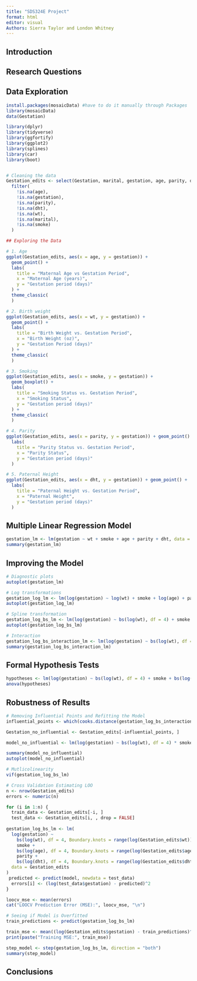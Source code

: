 ```yaml
---
title: "SDS324E Project"
format: html
editor: visual
Authors: Sierra Taylor and London Whitney
---
```


## Introduction

## Research Questions

## Data Exploration

```r
install.packages(mosaicData) #have to do it manually through Packages
library(mosaicData)
data(Gestation)

library(dplyr)
library(tidyverse)
library(ggfortify)
library(ggplot2)
library(splines)
library(car)
library(boot)


# Cleaning the data
Gestation_edits <- select(Gestation, marital, gestation, age, parity, dht, wt, smoke) %>%
  filter(
    !is.na(age),
    !is.na(gestation),
    !is.na(parity),
    !is.na(dht),
    !is.na(wt),
    !is.na(marital),
    !is.na(smoke)
  )
```

```r
## Exploring the Data

# 1. Age
ggplot(Gestation_edits, aes(x = age, y = gestation)) + 
  geom_point() +
  labs(
    title = "Maternal Age vs Gestation Period",
    x = "Maternal Age (years)",
    y = "Gestation period (days)"
  ) +
  theme_classic(
  )

# 2. Birth weight 
ggplot(Gestation_edits, aes(x = wt, y = gestation)) + 
  geom_point() +
  labs(
    title = "Birth Weight vs. Gestation Period",
    x = "Birth Weight (oz)",
    y = "Gestation Period (days)"
  ) +
  theme_classic(
  )

# 3. Smoking
ggplot(Gestation_edits, aes(x = smoke, y = gestation)) + 
  geom_boxplot() +
  labs(
    title = "Smoking Status vs. Gestation Period",
    x = "Smoking Status",
    y = "Gestation period (days)"
  ) +
  theme_classic(
  )

# 4. Parity
ggplot(Gestation_edits, aes(x = parity, y = gestation)) + geom_point() +
  labs(
    title = "Parity Status vs. Gestation Period",
    x = "Parity Status",
    y = "Gestation period (days)"
  )

# 5. Paternal Height
ggplot(Gestation_edits, aes(x = dht, y = gestation)) + geom_point() +
  labs(
    title = "Paternal Height vs. Gestation Period",
    x = "Paternal Height",
    y = "Gestation period (days)"
  )
```

## Multiple Linear Regression Model

```r
gestation_lm <- lm(gestation ~ wt + smoke + age + parity + dht, data = Gestation_edits)
summary(gestation_lm)
```

## Improving the Model 

```r
# Diagnostic plots
autoplot(gestation_lm)

# Log transformations
gestation_log_lm <- lm(log(gestation) ~ log(wt) + smoke + log(age) + parity + log(dht), data = Gestation_edits)
autoplot(gestation_log_lm)

# Spline transformation
gestation_log_bs_lm <- lm(log(gestation) ~ bs(log(wt), df = 4) + smoke + bs(log(age), df = 4) + parity + bs(log(dht), df = 4), data = Gestation_edits)
autoplot(gestation_log_bs_lm)

# Interaction
gestation_log_bs_interaction_lm <- lm(log(gestation) ~ bs(log(wt), df = 4) * smoke + bs(log(age), df = 4) + parity + bs(log(dht), df = 4), data = Gestation_edits)
summary(gestation_log_bs_interaction_lm)
```

## Formal Hypothesis Tests 

```r
hypotheses <- lm(log(gestation) ~ bs(log(wt), df = 4) + smoke + bs(log(age), df = 4), data = Gestation_edits)
anova(hypotheses)
```

## Robustness of Results

```r
# Removing Influential Points and Refitting the Model
influential_points <- which(cooks.distance(gestation_log_bs_interaction_lm) > (4 / nrow(Gestation_edits)))

Gestation_no_influential <- Gestation_edits[-influential_points, ]

model_no_influential <- lm(log(gestation) ~ bs(log(wt), df = 4) * smoke + bs(log(age), df = 4) + parity + bs(log(dht), df = 4), data = Gestation_no_influential)

summary(model_no_influential)
autoplot(model_no_influential)
```

```r
# Mutlicolinearity
vif(gestation_log_bs_lm)

# Cross Validation Estimating LOO
n <- nrow(Gestation_edits)
errors <- numeric(n)

for (i in 1:n) {
  train_data <- Gestation_edits[-i, ]
  test_data <- Gestation_edits[i, , drop = FALSE]
  
gestation_log_bs_lm <- lm(
  log(gestation) ~ 
    bs(log(wt), df = 4, Boundary.knots = range(log(Gestation_edits$wt))) + 
    smoke + 
    bs(log(age), df = 4, Boundary.knots = range(log(Gestation_edits$age))) + 
    parity + 
    bs(log(dht), df = 4, Boundary.knots = range(log(Gestation_edits$dht))),
  data = Gestation_edits
)
 predicted <- predict(model, newdata = test_data)
  errors[i] <- (log(test_data$gestation) - predicted)^2
}

loocv_mse <- mean(errors)
cat("LOOCV Prediction Error (MSE):", loocv_mse, "\n")

# Seeing if Model is Overfitted
train_predictions <- predict(gestation_log_bs_lm)

train_mse <- mean((log(Gestation_edits$gestation) - train_predictions)^2)
print(paste("Training MSE:", train_mse))


```

```r
step_model <- step(gestation_log_bs_lm, direction = "both")
summary(step_model)
```

## Conclusions
